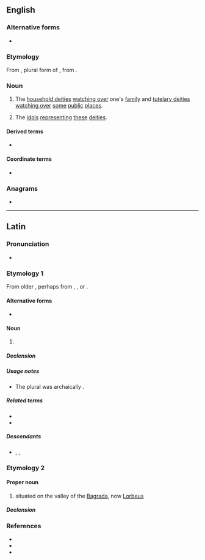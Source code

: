 {{also|lares|läres}}
==English==
{{wikipedia}}

===Alternative forms===
* {{alter|en|lares|Lars|Lares}}

===Etymology===
From {{der|en|la|Lares}}, plural form of {{m|la|lār}}, from {{der|en|ett}}.

===Noun===
{{en-plural noun|sg=Lar}}

# {{lb|en|Roman god}} The [[household deities]] [[watching over]] one's [[family]] and [[tutelary deities]] [[watching over]] [[some]] [[public]] [[place]]s.
# {{lb|en|historical}} The [[idol]]s [[represent]]ing [[these]] [[household deities|deities]].

====Derived terms====
* {{l|en|lares and penates}}

====Coordinate terms====
* {{l|en|penates}}

{{C|en|Mythological creatures|Roman mythology}}

===Anagrams===
* {{anagrams|en|a=aelrs|Arels|Arles|LASER|Laser|Searl|arles|arsle|earls|laser|lears|rales|reals|saler|seral}}

----

==Latin==

===Pronunciation===
* {{la-IPA|Larēs}}

===Etymology 1===
From older {{m|la|Lasēs}}, perhaps from {{der|la|ett|𐌋𐌀𐌓}}, {{m|ett|𐌋𐌀𐌓𐌔}}, or {{m|ett|𐌋𐌀𐌓𐌈||lord}}.

====Alternative forms====
* {{alter|la|larēs|Lasēs}}

====Noun====
{{la-noun|((Larēs<3.pl>,Larēs<3.I.pl>))|g=m}}

# {{lb|la|Roman god}} {{l|en|Lares, the [[classical]] [[Roman]] [[god]]s of a place, particularly homes; [[household deity]]}}

=====Declension=====
{{la-ndecl|((Larēs<3.pl>,Larēs<3.I.pl>))}}

=====Usage notes=====
* The plural was archaically {{m|la|Lasēs}}.

=====Related terms=====
* {{l|la|lār}}
* {{l|la|lārva}}

=====Descendants=====
* {{desc|en|lares}}, {{l|en|Lares}}, {{l|en|Lars}}

===Etymology 2===

====Proper noun====
{{la-proper noun|Larēs<3.I.pl.loc>|g=?}}

# {{place|la|city|cont/Africa}} situated on the valley of the [[Bagrada]], now [[Lorbeus]]

=====Declension=====
{{la-ndecl|Larēs<3.I.pl.loc>}}

===References===
* {{R:L&S}}
* {{R:Elementary Lewis}}
* {{R:Gaffiot}}

{{C|la|Tunisia}}